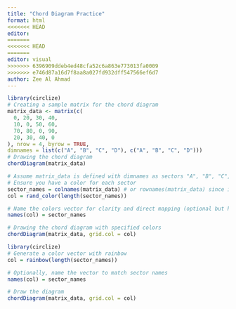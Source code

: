 ```yaml
---
title: "Chord Diagram Practice"
format: html
<<<<<<< HEAD
editor: 
=======
<<<<<<< HEAD
=======
editor: visual
>>>>>>> 6396909ddeb4ed48cfa52c6a863e773013fa0009
>>>>>>> e746d87a16d7f8aa8a027fd932dff547566ef6d7
author: Zee Al Ahmad
---
```


```r
library(circlize)
# Creating a sample matrix for the chord diagram
matrix_data <- matrix(c(
  0, 20, 30, 40,
  10, 0, 50, 60,
  70, 80, 0, 90,
  20, 30, 40, 0
), nrow = 4, byrow = TRUE, 
dimnames = list(c("A", "B", "C", "D"), c("A", "B", "C", "D")))
# Drawing the chord diagram
chordDiagram(matrix_data)


```

```r
# Assume matrix_data is defined with dimnames as sectors "A", "B", "C", "D"
# Ensure you have a color for each sector
sector_names = colnames(matrix_data) # or rownames(matrix_data) since it should be the same
col = rand_color(length(sector_names))

# Name the colors vector for clarity and direct mapping (optional but helpful)
names(col) = sector_names

# Drawing the chord diagram with specified colors
chordDiagram(matrix_data, grid.col = col)


```

```r
library(circlize)
# Generate a color vector with rainbow
col = rainbow(length(sector_names))

# Optionally, name the vector to match sector names
names(col) = sector_names

# Draw the diagram
chordDiagram(matrix_data, grid.col = col)


```
